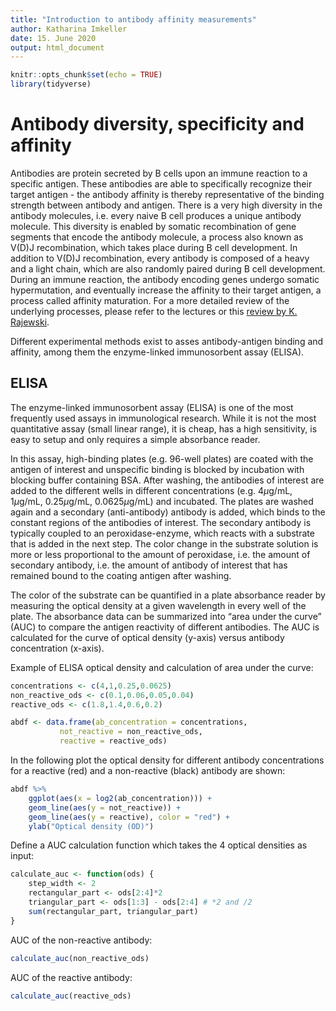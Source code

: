 ```yaml
---
title: "Introduction to antibody affinity measurements"
author: Katharina Imkeller
date: 15. June 2020
output: html_document
---
```


```r
knitr::opts_chunk$set(echo = TRUE)
library(tidyverse)
```

# Antibody diversity, specificity and affinity

Antibodies are protein secreted by B cells upon an immune reaction to a specific antigen. 
These antibodies are able to specifically recognize their target antigen - the antibody 
affinity is thereby representative of the binding strength between antibody and antigen. 
There is a very high diversity in the antibody molecules, i.e. every naive B cell produces 
a unique antibody molecule. This diversity is enabled by somatic recombination of gene 
segments that encode the antibody molecule, a process also known as V(D)J recombination, 
which takes place during B cell development. In addition to V(D)J recombination, every 
antibody is composed of a heavy and a light chain, which are also randomly paired during 
B cell development. During an immune reaction, the antibody encoding genes undergo somatic 
hypermutation, and eventually increase the affinity to their target antigen, a process 
called affinity maturation. For a more detailed review of the underlying processes, 
please refer to the lectures or this [review by K. Rajewski](https://www.nature.com/articles/381751a0.pdf).

Different experimental methods exist to asses antibody-antigen binding and affinity, 
among them the enzyme-linked immunosorbent assay (ELISA).

## ELISA

The enzyme-linked immunosorbent assay (ELISA) is one of the most frequently used 
assays in immunological research. While it is not the most quantitative assay 
(small linear range), it is cheap, has a high sensitivity, is easy to setup and 
only requires a simple absorbance reader. 

In this assay, high-binding plates (e.g. 96-well plates) are coated with the antigen 
of interest and unspecific binding is blocked by incubation with blocking buffer 
containing BSA. After washing, the antibodies of interest are added to the different 
wells in different concentrations (e.g. 4$\mu$g/mL, 1$\mu$g/mL, 0.25$\mu$g/mL, 0.0625$\mu$g/mL) 
and incubated. The plates are washed again and a secondary (anti-antibody) antibody is 
added, which binds to the constant regions of the antibodies of interest. 
The secondary antibody is typically coupled to an peroxidase-enzyme, which reacts 
with a substrate that is added in the next step. The color change in the substrate 
solution is more or less proportional to the amount of peroxidase, i.e. the amount 
of secondary antibody, i.e. the amount of antibody of interest that has remained 
bound to the coating antigen after washing.

The color of the substrate can be quantified in a plate absorbance reader by measuring 
the optical density at a given wavelength in every well of the plate. The absorbance 
data can be summarized into "area under the curve" (AUC) to compare the antigen 
reactivity of different antibodies. The AUC is calculated for the curve of optical 
density (y-axis) versus antibody concentration (x-axis).

Example of ELISA optical density and calculation of area under the curve:

```r
concentrations <- c(4,1,0.25,0.0625)
non_reactive_ods <- c(0.1,0.06,0.05,0.04)
reactive_ods <- c(1.8,1.4,0.6,0.2)

abdf <- data.frame(ab_concentration = concentrations,
           not_reactive = non_reactive_ods,
           reactive = reactive_ods)
```

In the following plot the optical density for different antibody concentrations for a 
reactive (red) and a non-reactive (black) antibody are shown:

```r
abdf %>%
    ggplot(aes(x = log2(ab_concentration))) +
    geom_line(aes(y = not_reactive)) +
    geom_line(aes(y = reactive), color = "red") +
    ylab("Optical density (OD)")
```

Define a AUC calculation function which takes the 4 optical densities as input: 

```r
calculate_auc <- function(ods) {
    step_width <- 2
    rectangular_part <- ods[2:4]*2
    triangular_part <- ods[1:3] - ods[2:4] # *2 and /2 
    sum(rectangular_part, triangular_part)
}
```

AUC of the non-reactive antibody:
```r
calculate_auc(non_reactive_ods)
```

AUC of the reactive antibody:
```r
calculate_auc(reactive_ods)
```









